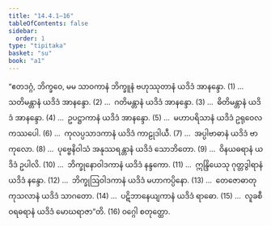 ```yaml
---
title: "14.4.1–16"
tableOfContents: false
sidebar:
  order: 1
type: "tipitaka"
basket: "su"
book: "a1"
---
```



<DynamicBreadcrumb />

<Division number="219" book="a1" e="ch" v="15" p="25">

<Paragraph number="305" book="a1">
“ဧတဒဂ္ဂံ, ဘိက္ခဝေ, မမ သာဝကာနံ ဘိက္ခူနံ ဗဟုဿုတာနံ ယဒိဒံ အာနန္ဒော. (1)
</Paragraph>

</Division>
<Division number="220" book="a1" e="ch" v="15" p="25">

<Paragraph number="306" book="a1">
…  သတိမန္တာနံ ယဒိဒံ အာနန္ဒော. (2)
</Paragraph>

</Division>
<Division number="221" book="a1" e="ch" v="15" p="25">

<Paragraph number="307" book="a1">
…  ဂတိမန္တာနံ ယဒိဒံ အာနန္ဒော. (3)
</Paragraph>

</Division>
<Division number="222" book="a1" e="ch" v="15" p="25">

<Paragraph number="308" book="a1">
…  ဓိတိမန္တာနံ ယဒိဒံ အာနန္ဒော. (4)
</Paragraph>

</Division>
<Division number="223" book="a1" e="ch" v="15" p="25">

<Paragraph number="309" book="a1">
…  ဥပဋ္ဌာကာနံ ယဒိဒံ အာနန္ဒော. (5)
</Paragraph>

</Division>
<Division number="224" book="a1" e="ch" v="15" p="25">

<Paragraph number="310" book="a1">
…  မဟာပရိသာနံ ယဒိဒံ ဥရုဝေလကဿပေါ. (6)
</Paragraph>

</Division>
<Division number="225" book="a1" e="ch" v="15" p="25">

<Paragraph number="311" book="a1">
…  ကုလပ္ပသာဒကာနံ ယဒိဒံ ကာဠုဒါယီ. (7)
</Paragraph>

</Division>
<Division number="226" book="a1" e="ch" v="15" p="25">

<Paragraph number="312" book="a1">
…  အပ္ပါဗာဓာနံ ယဒိဒံ ဗာကုလော. (8)
</Paragraph>

</Division>
<Division number="227" book="a1" e="ch" v="15" p="25">

<Paragraph number="313" book="a1">
…  ပုဗ္ဗေနိဝါသံ အနုဿရန္တာနံ ယဒိဒံ သောဘိတော. (9)
</Paragraph>

</Division>
<Division number="228" book="a1" e="ch" v="15" p="25">

<Paragraph number="314" book="a1">
…  ဝိနယဓရာနံ ယဒိဒံ ဥပါလိ. (10)
</Paragraph>

</Division>
<Division number="229" book="a1" e="ch" v="15" p="26">

<Paragraph number="315" book="a1">
…  ဘိက္ခုနောဝါဒကာနံ ယဒိဒံ နန္ဒကော. (11)
</Paragraph>

</Division>
<Division number="230" book="a1" e="ch" v="15" p="26">

<Paragraph number="316" book="a1">
…  ဣန္ဒြိယေသု ဂုတ္တဒွါရာနံ ယဒိဒံ နန္ဒော. (12)
</Paragraph>

</Division>
<Division number="231" book="a1" e="ch" v="15" p="26">

<Paragraph number="317" book="a1">
…  ဘိက္ခုဩဝါဒကာနံ ယဒိဒံ မဟာကပ္ပိနော. (13)
</Paragraph>

</Division>
<Division number="232" book="a1" e="ch" v="15" p="26">

<Paragraph number="318" book="a1">
…  တေဇောဓာတုကုသလာနံ ယဒိဒံ သာဂတော. (14)
</Paragraph>

</Division>
<Division number="233" book="a1" e="ch" v="15" p="26">

<Paragraph number="319" book="a1">
…  ပဋိဘာနေယျကာနံ ယဒိဒံ ရာဓော. (15)
</Paragraph>

</Division>
<Division number="234" book="a1" e="ch" v="15" p="26">

<Paragraph number="320" book="a1">
…  လူခစီဝရဓရာနံ ယဒိဒံ မောဃရာဇာ”တိ. (16)

</Paragraph>
</Division>

<Paragraph number="321" type="center" book="a1">
ဝဂ္ဂေါ စတုတ္ထော.
</Paragraph>